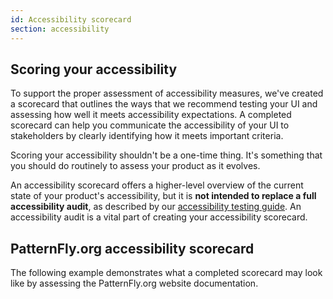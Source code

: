 ```yaml
---
id: Accessibility scorecard
section: accessibility
---
```


## Scoring your accessibility

To support the proper assessment of accessibility measures, we've created a scorecard that outlines the ways that we recommend testing your UI and assessing how well it meets accessibility expectations. A completed scorecard can help you communicate the accessibility of your UI to stakeholders by clearly identifying how it meets important criteria.

Scoring your accessibility shouldn't be a one-time thing. It's something that you should do routinely to assess your product as it evolves.

An accessibility scorecard offers a higher-level overview of the current state of your product's accessibility, but it is **not intended to replace a full accessibility audit**, as described by our [accessibility testing guide](/accessibility/testing-your-accessibility). An accessibility audit is a vital part of creating your accessibility scorecard. 

## PatternFly.org accessibility scorecard

The following example demonstrates what a completed scorecard may look like by assessing the PatternFly.org website documentation. 

<AccessibilityScorecard client:only="react" />
